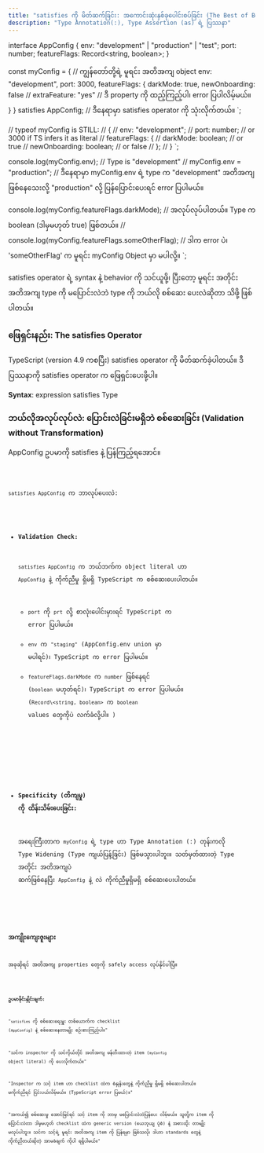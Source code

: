 ```yaml
---
title: "satisfies ကို မိတ်ဆက်ခြင်း: အကောင်းဆုံးနှစ်ခုပေါင်းစပ်ခြင်း (The Best of Both Worlds)"
description: "Type Annotation(:), Type Assertion (as) ရဲ့ ပြဿနာ"
---
```


interface AppConfig {
  env: "development" | "production" | "test";
  port: number;
  featureFlags: Record<string, boolean>;
}

const myConfig = { // ကျွန်တော်တို့ရဲ့ မူရင်း အတိအကျ object
env: "development",
port: 3000,
featureFlags: {
darkMode: true,
newOnboarding: false
// extraFeature: "yes" // ဒီ property ကို ထည့်ကြည့်ပါ၊ error ပြပါလိမ့်မယ်။
}
} satisfies AppConfig; // ဒီနေရာမှာ satisfies operator ကို သုံးလိုက်တယ်။
`;

// typeof myConfig is STILL:
// {
//   env: "development";
//   port: number; // or 3000 if TS infers it as literal
//   featureFlags: {
//     darkMode: boolean; // or true
//     newOnboarding: boolean; // or false
//   };
// }
`;

console.log(myConfig.env); // Type is "development"
// myConfig.env = "production"; // ဒီနေရာမှာ myConfig.env ရဲ့ type က "development" အတိအကျ ဖြစ်နေသေးလို့ "production" လို့ ပြန်ပြောင်းပေးရင် error ပြပါမယ်။

console.log(myConfig.featureFlags.darkMode); // အလုပ်လုပ်ပါတယ်။ Type က boolean (ဒါမှမဟုတ် true) ဖြစ်တယ်။
// console.log(myConfig.featureFlags.someOtherFlag); // ဒါက error ပဲ၊ 'someOtherFlag' က မူရင်း myConfig Object မှာ မပါလို့။
`;

<Aside title="ရည်ရွယ်ချက်" type="tip">
  satisfies operator ရဲ့ syntax နဲ့ behavior ကို သင်ယူဖို့၊ ပြီးတော့ မူရင်း
  အတိုင်း အတိအကျ type ကို မပြောင်းလဲဘဲ type ကို ဘယ်လို စစ်ဆေး ပေးလဲဆိုတာ သိဖို့
  ဖြစ်ပါတယ်။
</Aside>

### ဖြေရှင်းနည်း: The satisfies Operator

TypeScript (version 4.9 ကစပြီး) satisfies operator ကို မိတ်ဆက်ခဲ့ပါတယ်။ ဒီပြဿနာကို satisfies operator က ဖြေရှင်းပေးဖို့ပါ။

**Syntax**: expression satisfies Type

### ဘယ်လိုအလုပ်လုပ်လဲ: ပြောင်းလဲခြင်းမရှိဘဲ စစ်ဆေးခြင်း (Validation without Transformation)

AppConfig ဥပမာကို satisfies နဲ့ ပြန်ကြည့်ရအောင်။

<Code lang="typescript" code={satisfies} title="config.ts" />

`satisfies AppConfig` က ဘာလုပ်ပေးလဲ:

- #### **Validation Check**:

  `satisfies AppConfig` က ဘယ်ဘက်က object literal ဟာ `AppConfig` နဲ့ ကိုက်ညီမှု ရှိမရှိ TypeScript က စစ်ဆေးပေးပါတယ်။

  - `port` ကို `prt` လို့ စာလုံးပေါင်းမှားရင် TypeScript က error ပြပါမယ်။
  - `env` က `"staging"` (AppConfig.env union မှာ မပါရင်)၊ TypeScript က error ပြပါမယ်။
  - `featureFlags.darkMode` က `number` ဖြစ်နေရင် (`boolean` မဟုတ်ရင်)၊ TypeScript က error ပြပါမယ်။ (`Record\<string, boolean>` က `boolean` values တွေကိုပဲ လက်ခံလို့ပါ။ )

<br />

- #### **Specificity (တိကျမှု) ကို ထိန်းသိမ်းပေးခြင်း**:

  အရေးကြီးတာက `myConfig` ရဲ့ type ဟာ Type Annotation (:) တုန်းကလို Type Widening (Type ကျယ်ပြန့်ခြင်း) ဖြစ်မသွားပါဘူး။ သတ်မှတ်ထားတဲ့ Type အတိုင်း အတိအကျပဲ ဆက်ဖြစ်နေပြီး `AppConfig` နဲ့ လဲ ကိုက်ညီမှုရှိမရှိ စစ်ဆေးပေးပါတယ်။

<Code lang="typescript" code={still} title="config.ts" />

### အကျိုးကျေးဇူးများ

အခုဆိုရင် အတိအကျ properties တွေကို safely access လုပ်နိုင်ပါပြီ။

<Code lang="typescript" code={benefits} title="config.ts" />

**ဥပမာခိုင်းနှိုင်းချက်:**

"`satisfies` ကို စစ်ဆေးရေးမှူး တစ်ယောက်က checklist (`AppConfig`) နဲ့ စစ်ဆေးနေတာမျိုး စဉ်းစားကြည့်ပါ။"

"သင်က inspector ကို သင်ကိုယ်တိုင် အတိအကျ ဖန်တီးထားတဲ့ item (`myConfig` object literal) ကို ပေးလိုက်တယ်။"

"Inspector က သင့် item ဟာ checklist ထဲက စံနှုန်းတွေနဲ့ ကိုက်ညီမှု ရှိမရှိ စစ်ဆေးပါတယ်။ မကိုက်ညီရင် ငြင်းပယ်လိမ့်မယ်။ (TypeScript error ပြမယ်)။"

"အကယ်၍ စစ်ဆေးမှု အောင်မြင်ရင် သင့် item ကို ဘာမှ မပြောင်းလဲဘဲပြန်ပေး လိမ့်မယ်။ သူတို့က item ကို ပြောင်းလဲတာ ဒါမှမဟုတ် checklist ထဲက generic version (ယေဘုယျ ပုံစံ) နဲ့ အစားထိုး တာမျိုး မလုပ်ပါဘူး။ သင်က သင့်ရဲ့ မူရင်း အတိအကျ item ကို ပြန်ရမှာ ဖြစ်သလို၊ ဒါဟာ standards တွေနဲ့ ကိုက်ညီတယ်ဆိုတဲ့ အာမခံချက် ကိုပါ ရရှိပါမယ်။"
